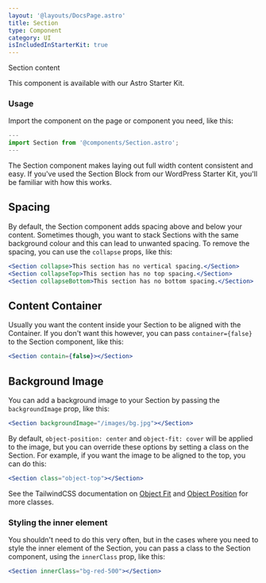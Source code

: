 ```yaml
---
layout: '@layouts/DocsPage.astro'
title: Section
type: Component
category: UI
isIncludedInStarterKit: true
---
```



<div class="not-prose">
	<PatternDemo title="Section" context="docs" component="Section.astro">
		<Section>
			<p>Section content</p>
		</Section>
	</PatternDemo>
</div>

This component is available with our Astro Starter Kit.

### Usage

Import the component on the page or component you need, like this:

```jsx
---
import Section from '@components/Section.astro';
---
```

The Section component makes laying out full width content consistent and easy. If you've used the Section Block from our WordPress Starter Kit, you'll be familiar with how this works.

## Spacing

By default, the Section component adds spacing above and below your content. Sometimes though, you want to stack Sections with the same background colour and this can lead to unwanted spacing. To remove the spacing, you can use the `collapse` props, like this:

```jsx
<Section collapse>This section has no vertical spacing.</Section>
<Section collapseTop>This section has no top spacing.</Section>
<Section collapseBottom>This section has no bottom spacing.</Section>
```

## Content Container

Usually you want the content inside your Section to be aligned with the Container. If you don't want this however, you can pass `container={false}` to the Section component, like this:

```jsx
<Section contain={false}></Section>
```

## Background Image

You can add a background image to your Section by passing the `backgroundImage` prop, like this:

```jsx
<Section backgroundImage="/images/bg.jpg"></Section>
```

By default, `object-position: center` and `object-fit: cover` will be applied to the image, but you can override these options by setting a class on the Section. For example, if you want the image to be aligned to the top, you can do this:

```jsx
<Section class="object-top"></Section>
```

See the TailwindCSS documentation on [Object Fit](https://tailwindcss.com/docs/object-fit) and [Object Position](https://tailwindcss.com/docs/object-position) for more classes.

### Styling the inner element

You shouldn't need to do this very often, but in the cases where you need to style the inner element of the Section, you can pass a class to the Section component, using the `innerClass` prop, like this:

```jsx
<Section innerClass="bg-red-500"></Section>
```
